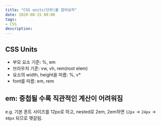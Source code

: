 ```yaml
---
title: "CSS units(단위)를 알아보자"
date: 2020-08-15 08:00
tags:
- CSS
description: 
---
```


## CSS Units

- 부모 요소 기준: %, em
- 브라우저 기준: vw, vh, rem(root elem)
- 요소의 width, height을 따름: %, v*
- font를 따름: em, rem

## em: 중첩될 수록 직관적인 계산이 어려워짐

e.g. 기본 폰트 사이즈를 12px로 하고, nested로 2em, 2em하면 `12px` -> `24px` -> `48px` 되므로 헷갈림.
